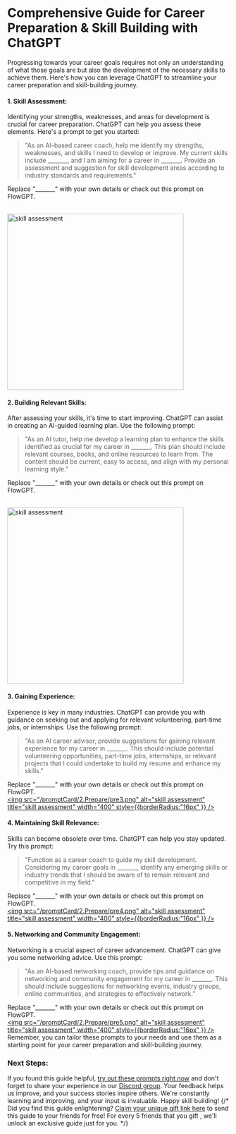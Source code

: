 # Comprehensive Guide for Career Preparation & Skill Building with ChatGPT

Progressing towards your career goals requires not only an understanding of what those goals are but also the development of the necessary skills to achieve them. Here's how you can leverage ChatGPT to streamline your career preparation and skill-building journey.

#### 1. Skill Assessment:

Identifying your strengths, weaknesses, and areas for development is crucial for career preparation. ChatGPT can help you assess these elements. Here's a prompt to get you started:
> "As an AI-based career coach, help me identify my strengths, weaknesses, and skills I need to develop or improve. My current skills include _______, and I am aiming for a career in _______. Provide an assessment and suggestion for skill development areas according to industry standards and requirements."

Replace "_______" with your own details or check out this prompt on FlowGPT.

<br/> 
<a 
target="_blank" 
href='https://flowgpt.com/prompt/3PPSxtneEECqzQZvB4vIS'> 
<img 
src="/promptCard/2.Prepare/pre1.png" alt="skill assessment" title="skill assessment" width="400" style={{borderRadius:"16px" }} />   
</a>

#### 2. Building Relevant Skills:

After assessing your skills, it's time to start improving. ChatGPT can assist in creating an AI-guided learning plan. Use the following prompt:

> "As an AI tutor, help me develop a learning plan to enhance the skills identified as crucial for my career in _______. This plan should include relevant courses, books, and online resources to learn from. The content should be current, easy to access, and align with my personal learning style."

Replace "_______" with your own details or check out this prompt on FlowGPT.

<br/> 
<a 
target="_blank" 
href='https://flowgpt.com/prompt/zkmAbpAm280CIBpH4GUaD'> 
<img 
src="/promptCard/2.Prepare/pre2.png" alt="skill assessment" title="skill assessment" width="400" style={{borderRadius:"16px" }} /> 
</a>

#### 3. Gaining Experience:

Experience is key in many industries. ChatGPT can provide you with guidance on seeking out and applying for relevant volunteering, part-time jobs, or internships. Use the following prompt:

> "As an AI career advisor, provide suggestions for gaining relevant experience for my career in _______. This should include potential volunteering opportunities, part-time jobs, internships, or relevant projects that I could undertake to build my resume and enhance my skills."

Replace "_______" with your own details or check out this prompt on FlowGPT.
<br/> 
<a 
target="_blank" 
href='https://flowgpt.com/prompt/9j8cPREFCZL8GzCUFQNUj'> 
<img 
src="/promptCard/2.Prepare/pre3.png" alt="skill assessment" title="skill assessment" width="400" style={{borderRadius:"16px" }} /> 
</a>

#### 4. Maintaining Skill Relevance:

Skills can become obsolete over time. ChatGPT can help you stay updated. Try this prompt:
>"Function as a career coach to guide my skill development. Considering my career goals in _______, identify any emerging skills or industry trends that I should be aware of to remain relevant and competitive in my field."

Replace "_______" with your own details or check out this prompt on FlowGPT.
<br/> 
<a 
target="_blank" 
href='https://flowgpt.com/prompt/4fLrF0eDR0nvb3kVp8lUL'> 
<img 
src="/promptCard/2.Prepare/pre4.png" alt="skill assessment" title="skill assessment" width="400" style={{borderRadius:"16px" }} /> 
</a>

#### 5. Networking and Community Engagement:
Networking is a crucial aspect of career advancement. ChatGPT can give you some networking advice. Use this prompt:
>"As an AI-based networking coach, provide tips and guidance on networking and community engagement for my career in _______. This should include suggestions for networking events, industry groups, online communities, and strategies to effectively network."

Replace "_______" with your own details or check out this prompt on FlowGPT.
<br/> 
<a 
target="_blank" 
href='https://flowgpt.com/prompt/naA4ykiX2gYUlBQeKfjD1'> 
<img 
src="/promptCard/2.Prepare/pre5.png" alt="skill assessment" title="skill assessment" width="400" style={{borderRadius:"16px" }} /> 
</a>
Remember, you can tailor these prompts to your needs and use them as a starting point for your career preparation and skill-building journey.

### Next Steps:
If you found this guide helpful, [try out these prompts right now](https://flowgpt.com) and don't forget to share your experience in our [Discord group](https://discord.gg/EuYSg52q4Q). Your feedback helps us improve, and your success stories inspire others. We're constantly learning and improving, and your input is invaluable. Happy skill building!
{/* Did you find this guide enlightening? [Claim your unique gift link here](https://flowgpt.referral-factory.com/frkDh8/join) to send this guide to your friends for free! For every 5 friends that you gift , we'll unlock an exclusive guide just for you. */}
